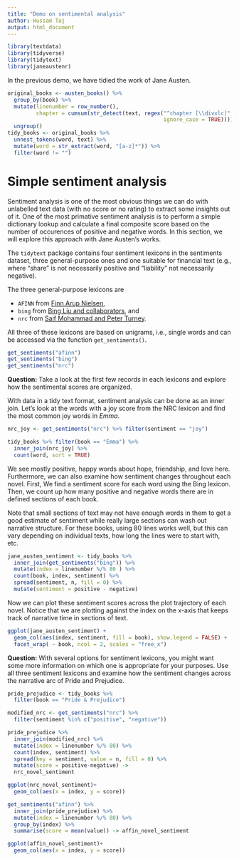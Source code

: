 ---
title: "Demo on sentimental analysis"
author: Hussam Taj
output: html_document
---



```{r}
library(textdata)
library(tidyverse)
library(tidytext)
library(janeaustenr)
```


In the previous demo, we have tidied the work of Jane Austen.

```{r}
original_books <- austen_books() %>%
  group_by(book) %>%
  mutate(linenumber = row_number(),
         chapter = cumsum(str_detect(text, regex("^chapter [\\divxlc]",
                                                 ignore_case = TRUE)))) %>%
  ungroup()
tidy_books <- original_books %>% 
  unnest_tokens(word, text) %>%
  mutate(word = str_extract(word, "[a-z]*")) %>%
  filter(word != "")
```

# Simple sentiment analysis 

Sentiment analysis is one of the most obvious things we can do with unlabelled text data (with no score or no rating) to extract some insights out of it. One of the most primative sentiment analysis is to perform a simple dictionary lookup and calculate a final composite score based on the number of occurences of positive and negative words. In this section, we will explore this approach with Jane Austen's works.

The `tidytext` package contains four sentiment lexicons in the sentiments dataset, three general-purpose ones and one suitable for financial text (e.g., where "share" is not necessarily positive and "liability" not necessarily negative). 

The three general-purpose lexicons are

- `AFINN` from [Finn Arup Nielsen](http://www2.imm.dtu.dk/pubdb/views/publication_details.php?id=6010),
- `bing` from [Bing Liu and collaborators](https://www.cs.uic.edu/~liub/FBS/sentiment-analysis.html), and
- `nrc` from [Saif Mohammad and Peter Turney](http://saifmohammad.com/WebPages/NRC-Emotion-Lexicon.htm).

All three of these lexicons are based on unigrams, i.e., single words and can be accessed via the function `get_sentiments()`.

```{r}
get_sentiments("afinn")
get_sentiments("bing")
get_sentiments("nrc")
```

**Question:** Take a look at the first few records in each lexicons and explore how the sentimental scores are organized.

With data in a tidy text format, sentiment analysis can be done as an inner join. Let's look at the words with a joy score from the NRC lexicon and find the most common joy words in *Emma*.

```{r}
nrc_joy <- get_sentiments("nrc") %>% filter(sentiment == "joy")

tidy_books %>% filter(book == "Emma") %>%
  inner_join(nrc_joy) %>%
  count(word, sort = TRUE)
```

We see mostly positive, happy words about hope, friendship, and love here. Furthermore, we can also examine how sentiment changes throughout each novel. First, We find a sentiment score for each word using the Bing lexicon. Then, we count up how many positive and negative words there are in defined sections of each book. 

Note that small sections of text may not have enough words in them to get a good estimate of sentiment while really large sections can wash out narrative structure. For these books, using 80 lines works well, but this can vary depending on individual texts, how long the lines were to start with, etc.

```{r}
jane_austen_sentiment <- tidy_books %>%
  inner_join(get_sentiments("bing")) %>%
  mutate(index = linenumber %/% 80 ) %>%
  count(book, index, sentiment) %>%
  spread(sentiment, n, fill = 0) %>%
  mutate(sentiment = positive - negative)
```

Now we can plot these sentiment scores across the plot trajectory of each novel. Notice that we are plotting against the index on the x-axis that keeps track of narrative time in sections of text.

```{r}
ggplot(jane_austen_sentiment) +
  geom_col(aes(index, sentiment, fill = book), show.legend = FALSE) +
  facet_wrap( ~ book, ncol = 2, scales = "free_x")
```


**Question:** With several options for sentiment lexicons, you might want some more information on which one is appropriate for your purposes. Use all three sentiment lexicons and examine how the sentiment changes across the narrative arc of Pride and Prejudice. 

```{r}
pride_prejudice <- tidy_books %>% 
  filter(book == "Pride & Prejudice")

modified_nrc <- get_sentiments("nrc") %>% 
  filter(sentiment %in% c("positive", "negative"))

pride_prejudice %>% 
  inner_join(modified_nrc) %>% 
  mutate(index = linenumber %/% 80) %>% 
  count(index, sentiment) %>% 
  spread(key = sentiment, value = n, fill = 0) %>% 
  mutate(score = positive-negative) ->
  nrc_novel_sentiment

ggplot(nrc_novel_sentiment)+
  geom_col(aes(x = index, y = score))
```
```{r}
get_sentiments("afinn") %>% 
  inner_join(pride_prejudice) %>% 
  mutate(index = linenumber %/% 80) %>% 
  group_by(index) %>% 
  summarise(score = mean(value)) -> affin_novel_sentiment

ggplot(affin_novel_sentiment)+
  geom_col(aes(x = index, y = score))
```


